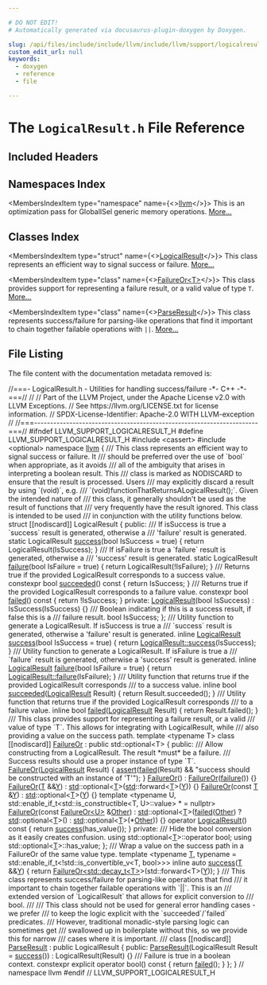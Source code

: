 ```yaml
---

# DO NOT EDIT!
# Automatically generated via docusaurus-plugin-doxygen by Doxygen.

slug: /api/files/include/include/llvm/include/llvm/support/logicalresult-h
custom_edit_url: null
keywords:
  - doxygen
  - reference
  - file

---
```





# The `LogicalResult.h` File Reference

<DoxygenPage pluginConfig={pluginConfig}>



## Included Headers

<IncludesList>
<IncludesListItem
  filePath="cassert"
  permalink=""
  isLocal="false" />
<IncludesListItem
  filePath="optional"
  permalink=""
  isLocal="false" />
</IncludesList>

## Namespaces Index

<MembersIndex>

<MembersIndexItem
  type="namespace"
  name={<><a href="/docs/api/namespaces/llvm">llvm</a></>}>
This is an optimization pass for GlobalISel generic memory operations. <a href="/docs/api/namespaces/llvm/#details">More...</a>
</MembersIndexItem>

</MembersIndex>

## Classes Index

<MembersIndex>

<MembersIndexItem
  type="struct"
  name={<><a href="/docs/api/structs/llvm/logicalresult">LogicalResult</a></>}>
This class represents an efficient way to signal success or failure. <a href="/docs/api/structs/llvm/logicalresult/#details">More...</a>
</MembersIndexItem>

<MembersIndexItem
  type="class"
  name={<><a href="/docs/api/classes/llvm/failureor">FailureOr&lt;T&gt;</a></>}>
This class provides support for representing a failure result, or a valid value of type <code>T</code>. <a href="/docs/api/classes/llvm/failureor/#details">More...</a>
</MembersIndexItem>

<MembersIndexItem
  type="class"
  name={<><a href="/docs/api/classes/llvm/parseresult">ParseResult</a></>}>
This class represents success/failure for parsing-like operations that find it important to chain together failable operations with <code>||</code>. <a href="/docs/api/classes/llvm/parseresult/#details">More...</a>
</MembersIndexItem>

</MembersIndex>


## File Listing

The file content with the documentation metadata removed is:

<ProgramListing>

<Link id="l00001" /><CodeLine lineNumber="1"><span class="doxyHighlightComment">//===- LogicalResult.h - Utilities for handling success/failure -&#42;- C++ -&#42;-===//</span></CodeLine>
<Link id="l00002" /><CodeLine lineNumber="2"><span class="doxyHighlightComment">//</span></CodeLine>
<Link id="l00003" /><CodeLine lineNumber="3"><span class="doxyHighlightComment">// Part of the LLVM Project, under the Apache License v2.0 with LLVM Exceptions.</span></CodeLine>
<Link id="l00004" /><CodeLine lineNumber="4"><span class="doxyHighlightComment">// See https://llvm.org/LICENSE.txt for license information.</span></CodeLine>
<Link id="l00005" /><CodeLine lineNumber="5"><span class="doxyHighlightComment">// SPDX-License-Identifier: Apache-2.0 WITH LLVM-exception</span></CodeLine>
<Link id="l00006" /><CodeLine lineNumber="6"><span class="doxyHighlightComment">//</span></CodeLine>
<Link id="l00007" /><CodeLine lineNumber="7"><span class="doxyHighlightComment">//===----------------------------------------------------------------------===//</span></CodeLine>
<Link id="l00008" /><CodeLine lineNumber="8"></CodeLine>
<Link id="l00009" /><CodeLine lineNumber="9"><span class="doxyHighlightPreprocessor">#ifndef LLVM&#95;SUPPORT&#95;LOGICALRESULT&#95;H</span></CodeLine>
<Link id="l00010" /><CodeLine lineNumber="10"><span class="doxyHighlightPreprocessor">#define LLVM&#95;SUPPORT&#95;LOGICALRESULT&#95;H</span></CodeLine>
<Link id="l00011" /><CodeLine lineNumber="11"></CodeLine>
<Link id="l00012" /><CodeLine lineNumber="12"><span class="doxyHighlightPreprocessor">#include &lt;cassert&gt;</span></CodeLine>
<Link id="l00013" /><CodeLine lineNumber="13"><span class="doxyHighlightPreprocessor">#include &lt;optional&gt;</span></CodeLine>
<Link id="l00014" /><CodeLine lineNumber="14"></CodeLine>
<Link id="l00015" /><CodeLine lineNumber="15"><span class="doxyHighlightKeyword">namespace </span><span class="doxyHighlight"><a href="/docs/api/namespaces/llvm">llvm</a> &#123;</span></CodeLine>
<Link id="l00016" /><CodeLine lineNumber="16"><span class="doxyHighlightComment">/// This class represents an efficient way to signal success or failure. It</span></CodeLine>
<Link id="l00017" /><CodeLine lineNumber="17"><span class="doxyHighlightComment">/// should be preferred over the use of &#96;bool&#96; when appropriate, as it avoids</span></CodeLine>
<Link id="l00018" /><CodeLine lineNumber="18"><span class="doxyHighlightComment">/// all of the ambiguity that arises in interpreting a boolean result. This</span></CodeLine>
<Link id="l00019" /><CodeLine lineNumber="19"><span class="doxyHighlightComment">/// class is marked as NODISCARD to ensure that the result is processed. Users</span></CodeLine>
<Link id="l00020" /><CodeLine lineNumber="20"><span class="doxyHighlightComment">/// may explicitly discard a result by using &#96;(void)&#96;, e.g.</span></CodeLine>
<Link id="l00021" /><CodeLine lineNumber="21"><span class="doxyHighlightComment">/// &#96;(void)functionThatReturnsALogicalResult();&#96;. Given the intended nature of</span></CodeLine>
<Link id="l00022" /><CodeLine lineNumber="22"><span class="doxyHighlightComment">/// this class, it generally shouldn&#39;t be used as the result of functions that</span></CodeLine>
<Link id="l00023" /><CodeLine lineNumber="23"><span class="doxyHighlightComment">/// very frequently have the result ignored. This class is intended to be used</span></CodeLine>
<Link id="l00024" /><CodeLine lineNumber="24"><span class="doxyHighlightComment">/// in conjunction with the utility functions below.</span></CodeLine>
<Link id="l00025" /><CodeLine lineNumber="25" lineLink="/docs/api/structs/llvm/logicalresult"><span class="doxyHighlightKeyword">struct </span><span class="doxyHighlight">&#91;&#91;nodiscard&#93;&#93; LogicalResult &#123;</span></CodeLine>
<Link id="l00026" /><CodeLine lineNumber="26"><span class="doxyHighlightKeyword">public</span><span class="doxyHighlight">:</span></CodeLine>
<Link id="l00027" /><CodeLine lineNumber="27"><span class="doxyHighlightComment">  /// If isSuccess is true a &#96;success&#96; result is generated, otherwise a</span></CodeLine>
<Link id="l00028" /><CodeLine lineNumber="28"><span class="doxyHighlightComment">  /// &#39;failure&#39; result is generated.</span></CodeLine>
<Link id="l00029" /><CodeLine lineNumber="29" lineLink="/docs/api/structs/llvm/logicalresult/#ac3732ee5a111ea78dec325ea8c561fa8"><span class="doxyHighlight">  </span><span class="doxyHighlightKeyword">static</span><span class="doxyHighlight"> LogicalResult <a href="/docs/api/structs/llvm/logicalresult/#ac3732ee5a111ea78dec325ea8c561fa8">success</a>(</span><span class="doxyHighlightKeywordType">bool</span><span class="doxyHighlight"> IsSuccess = </span><span class="doxyHighlightKeyword">true</span><span class="doxyHighlight">) &#123;</span></CodeLine>
<Link id="l00030" /><CodeLine lineNumber="30"><span class="doxyHighlight">    </span><span class="doxyHighlightKeywordFlow">return</span><span class="doxyHighlight"> LogicalResult(IsSuccess);</span></CodeLine>
<Link id="l00031" /><CodeLine lineNumber="31"><span class="doxyHighlight">  &#125;</span></CodeLine>
<Link id="l00032" /><CodeLine lineNumber="32"></CodeLine>
<Link id="l00033" /><CodeLine lineNumber="33"><span class="doxyHighlightComment">  /// If isFailure is true a &#96;failure&#96; result is generated, otherwise a</span></CodeLine>
<Link id="l00034" /><CodeLine lineNumber="34"><span class="doxyHighlightComment">  /// &#39;success&#39; result is generated.</span></CodeLine>
<Link id="l00035" /><CodeLine lineNumber="35" lineLink="/docs/api/structs/llvm/logicalresult/#a3a365f10ef68d4a6974526994913150d"><span class="doxyHighlight">  </span><span class="doxyHighlightKeyword">static</span><span class="doxyHighlight"> LogicalResult <a href="/docs/api/structs/llvm/logicalresult/#a3a365f10ef68d4a6974526994913150d">failure</a>(</span><span class="doxyHighlightKeywordType">bool</span><span class="doxyHighlight"> IsFailure = </span><span class="doxyHighlightKeyword">true</span><span class="doxyHighlight">) &#123;</span></CodeLine>
<Link id="l00036" /><CodeLine lineNumber="36"><span class="doxyHighlight">    </span><span class="doxyHighlightKeywordFlow">return</span><span class="doxyHighlight"> LogicalResult(!IsFailure);</span></CodeLine>
<Link id="l00037" /><CodeLine lineNumber="37"><span class="doxyHighlight">  &#125;</span></CodeLine>
<Link id="l00038" /><CodeLine lineNumber="38"></CodeLine>
<Link id="l00039" /><CodeLine lineNumber="39"><span class="doxyHighlightComment">  /// Returns true if the provided LogicalResult corresponds to a success value.</span></CodeLine>
<Link id="l00040" /><CodeLine lineNumber="40" lineLink="/docs/api/structs/llvm/logicalresult/#aaf1ae0e1c0d3c1c912fa7c39419072c8"><span class="doxyHighlight">  </span><span class="doxyHighlightKeyword">constexpr</span><span class="doxyHighlight"> </span><span class="doxyHighlightKeywordType">bool</span><span class="doxyHighlight"> <a href="/docs/api/structs/llvm/logicalresult/#aaf1ae0e1c0d3c1c912fa7c39419072c8">succeeded</a>()</span><span class="doxyHighlightKeyword"> const </span><span class="doxyHighlight">&#123; </span><span class="doxyHighlightKeywordFlow">return</span><span class="doxyHighlight"> IsSuccess; &#125;</span></CodeLine>
<Link id="l00041" /><CodeLine lineNumber="41"></CodeLine>
<Link id="l00042" /><CodeLine lineNumber="42"><span class="doxyHighlightComment">  /// Returns true if the provided LogicalResult corresponds to a failure value.</span></CodeLine>
<Link id="l00043" /><CodeLine lineNumber="43" lineLink="/docs/api/structs/llvm/logicalresult/#ab2850b11db804ad8b3f8fdc05c692619"><span class="doxyHighlight">  </span><span class="doxyHighlightKeyword">constexpr</span><span class="doxyHighlight"> </span><span class="doxyHighlightKeywordType">bool</span><span class="doxyHighlight"> <a href="/docs/api/structs/llvm/logicalresult/#ab2850b11db804ad8b3f8fdc05c692619">failed</a>()</span><span class="doxyHighlightKeyword"> const </span><span class="doxyHighlight">&#123; </span><span class="doxyHighlightKeywordFlow">return</span><span class="doxyHighlight"> !IsSuccess; &#125;</span></CodeLine>
<Link id="l00044" /><CodeLine lineNumber="44"></CodeLine>
<Link id="l00045" /><CodeLine lineNumber="45"><span class="doxyHighlightKeyword">private</span><span class="doxyHighlight">:</span></CodeLine>
<Link id="l00046" /><CodeLine lineNumber="46"><span class="doxyHighlight">  <a href="/docs/api/structs/llvm/logicalresult">LogicalResult</a>(</span><span class="doxyHighlightKeywordType">bool</span><span class="doxyHighlight"> IsSuccess) : IsSuccess(IsSuccess) &#123;&#125;</span></CodeLine>
<Link id="l00047" /><CodeLine lineNumber="47"></CodeLine>
<Link id="l00048" /><CodeLine lineNumber="48"><span class="doxyHighlightComment">  /// Boolean indicating if this is a success result, if false this is a</span></CodeLine>
<Link id="l00049" /><CodeLine lineNumber="49"><span class="doxyHighlightComment">  /// failure result.</span></CodeLine>
<Link id="l00050" /><CodeLine lineNumber="50"><span class="doxyHighlight">  </span><span class="doxyHighlightKeywordType">bool</span><span class="doxyHighlight"> IsSuccess;</span></CodeLine>
<Link id="l00051" /><CodeLine lineNumber="51"><span class="doxyHighlight">&#125;;</span></CodeLine>
<Link id="l00052" /><CodeLine lineNumber="52"></CodeLine>
<Link id="l00053" /><CodeLine lineNumber="53"><span class="doxyHighlightComment">/// Utility function to generate a LogicalResult. If isSuccess is true a</span></CodeLine>
<Link id="l00054" /><CodeLine lineNumber="54"><span class="doxyHighlightComment">/// &#96;success&#96; result is generated, otherwise a &#39;failure&#39; result is generated.</span></CodeLine>
<Link id="l00055" /><CodeLine lineNumber="55" lineLink="/docs/api/namespaces/llvm/#aea6e51b13067f27d5b9bd39d1f44b670"><span class="doxyHighlightKeyword">inline</span><span class="doxyHighlight"> <a href="/docs/api/structs/llvm/logicalresult">LogicalResult</a> <a href="/docs/api/namespaces/llvm/#a6ea6fb3a4e8248113053829b7fd89c96a260ca9dd8a4577fc00b7bd5810298076">success</a>(</span><span class="doxyHighlightKeywordType">bool</span><span class="doxyHighlight"> IsSuccess = </span><span class="doxyHighlightKeyword">true</span><span class="doxyHighlight">) &#123;</span></CodeLine>
<Link id="l00056" /><CodeLine lineNumber="56"><span class="doxyHighlight">  </span><span class="doxyHighlightKeywordFlow">return</span><span class="doxyHighlight"> <a href="/docs/api/structs/llvm/logicalresult/#ac3732ee5a111ea78dec325ea8c561fa8">LogicalResult::success</a>(IsSuccess);</span></CodeLine>
<Link id="l00057" /><CodeLine lineNumber="57"><span class="doxyHighlight">&#125;</span></CodeLine>
<Link id="l00058" /><CodeLine lineNumber="58"></CodeLine>
<Link id="l00059" /><CodeLine lineNumber="59"><span class="doxyHighlightComment">/// Utility function to generate a LogicalResult. If isFailure is true a</span></CodeLine>
<Link id="l00060" /><CodeLine lineNumber="60"><span class="doxyHighlightComment">/// &#96;failure&#96; result is generated, otherwise a &#39;success&#39; result is generated.</span></CodeLine>
<Link id="l00061" /><CodeLine lineNumber="61" lineLink="/docs/api/namespaces/llvm/#a392cb1caa3784e15ca37df8e6897df42"><span class="doxyHighlightKeyword">inline</span><span class="doxyHighlight"> <a href="/docs/api/structs/llvm/logicalresult">LogicalResult</a> <a href="/docs/api/namespaces/llvm/#a392cb1caa3784e15ca37df8e6897df42">failure</a>(</span><span class="doxyHighlightKeywordType">bool</span><span class="doxyHighlight"> IsFailure = </span><span class="doxyHighlightKeyword">true</span><span class="doxyHighlight">) &#123;</span></CodeLine>
<Link id="l00062" /><CodeLine lineNumber="62"><span class="doxyHighlight">  </span><span class="doxyHighlightKeywordFlow">return</span><span class="doxyHighlight"> <a href="/docs/api/structs/llvm/logicalresult/#a3a365f10ef68d4a6974526994913150d">LogicalResult::failure</a>(IsFailure);</span></CodeLine>
<Link id="l00063" /><CodeLine lineNumber="63"><span class="doxyHighlight">&#125;</span></CodeLine>
<Link id="l00064" /><CodeLine lineNumber="64"></CodeLine>
<Link id="l00065" /><CodeLine lineNumber="65"><span class="doxyHighlightComment">/// Utility function that returns true if the provided LogicalResult corresponds</span></CodeLine>
<Link id="l00066" /><CodeLine lineNumber="66"><span class="doxyHighlightComment">/// to a success value.</span></CodeLine>
<Link id="l00067" /><CodeLine lineNumber="67" lineLink="/docs/api/namespaces/llvm/#a18200ebe6910244f83bbaeedf6a9d460"><span class="doxyHighlightKeyword">inline</span><span class="doxyHighlight"> </span><span class="doxyHighlightKeywordType">bool</span><span class="doxyHighlight"> <a href="/docs/api/namespaces/llvm/#a18200ebe6910244f83bbaeedf6a9d460">succeeded</a>(<a href="/docs/api/structs/llvm/logicalresult">LogicalResult</a> Result) &#123; </span><span class="doxyHighlightKeywordFlow">return</span><span class="doxyHighlight"> Result.succeeded(); &#125;</span></CodeLine>
<Link id="l00068" /><CodeLine lineNumber="68"></CodeLine>
<Link id="l00069" /><CodeLine lineNumber="69"><span class="doxyHighlightComment">/// Utility function that returns true if the provided LogicalResult corresponds</span></CodeLine>
<Link id="l00070" /><CodeLine lineNumber="70"><span class="doxyHighlightComment">/// to a failure value.</span></CodeLine>
<Link id="l00071" /><CodeLine lineNumber="71" lineLink="/docs/api/namespaces/llvm/#a1940fcffa0ee386bdd5d54e24a7879b3"><span class="doxyHighlightKeyword">inline</span><span class="doxyHighlight"> </span><span class="doxyHighlightKeywordType">bool</span><span class="doxyHighlight"> <a href="/docs/api/namespaces/llvm/#a1940fcffa0ee386bdd5d54e24a7879b3">failed</a>(<a href="/docs/api/structs/llvm/logicalresult">LogicalResult</a> Result) &#123; </span><span class="doxyHighlightKeywordFlow">return</span><span class="doxyHighlight"> Result.failed(); &#125;</span></CodeLine>
<Link id="l00072" /><CodeLine lineNumber="72"></CodeLine>
<Link id="l00073" /><CodeLine lineNumber="73"><span class="doxyHighlightComment">/// This class provides support for representing a failure result, or a valid</span></CodeLine>
<Link id="l00074" /><CodeLine lineNumber="74"><span class="doxyHighlightComment">/// value of type &#96;T&#96;. This allows for integrating with LogicalResult, while</span></CodeLine>
<Link id="l00075" /><CodeLine lineNumber="75"><span class="doxyHighlightComment">/// also providing a value on the success path.</span></CodeLine>
<Link id="l00076" /><CodeLine lineNumber="76" lineLink="/docs/api/classes/llvm/failureor"><span class="doxyHighlightKeyword">template</span><span class="doxyHighlight"> &lt;</span><span class="doxyHighlightKeyword">typename</span><span class="doxyHighlight"> T&gt; </span><span class="doxyHighlightKeyword">class </span><span class="doxyHighlight">&#91;&#91;nodiscard&#93;&#93; <a href="/docs/api/classes/llvm/failureor/#a2c3bbdaef141af5efac10bcef22fb8ae">FailureOr</a> : </span><span class="doxyHighlightKeyword">public</span><span class="doxyHighlight"> std::optional&lt;T&gt; &#123;</span></CodeLine>
<Link id="l00077" /><CodeLine lineNumber="77"><span class="doxyHighlightKeyword">public</span><span class="doxyHighlight">:</span></CodeLine>
<Link id="l00078" /><CodeLine lineNumber="78"><span class="doxyHighlightComment">  /// Allow constructing from a LogicalResult. The result &#42;must&#42; be a failure.</span></CodeLine>
<Link id="l00079" /><CodeLine lineNumber="79"><span class="doxyHighlightComment">  /// Success results should use a proper instance of type &#96;T&#96;.</span></CodeLine>
<Link id="l00080" /><CodeLine lineNumber="80" lineLink="/docs/api/classes/llvm/failureor/#a2c3bbdaef141af5efac10bcef22fb8ae"><span class="doxyHighlight">  <a href="/docs/api/classes/llvm/failureor/#a2c3bbdaef141af5efac10bcef22fb8ae">FailureOr</a>(<a href="/docs/api/structs/llvm/logicalresult">LogicalResult</a> Result) &#123;</span></CodeLine>
<Link id="l00081" /><CodeLine lineNumber="81"><span class="doxyHighlight">    <a href="/docs/api/files/lib/lib/target/lib/target/amdgpu/silowercontrolflow-cpp/#a4868c5d81c5ccc98c47aeab6244346a0">assert</a>(<a href="/docs/api/namespaces/llvm/#a1940fcffa0ee386bdd5d54e24a7879b3">failed</a>(Result) &amp;&amp;</span></CodeLine>
<Link id="l00082" /><CodeLine lineNumber="82"><span class="doxyHighlight">           </span><span class="doxyHighlightStringLiteral">&quot;success should be constructed with an instance of &#39;T&#39;&quot;</span><span class="doxyHighlight">);</span></CodeLine>
<Link id="l00083" /><CodeLine lineNumber="83"><span class="doxyHighlight">  &#125;</span></CodeLine>
<Link id="l00084" /><CodeLine lineNumber="84" lineLink="/docs/api/classes/llvm/failureor/#a10e7a7f95508fee95f0e733c9a76a190"><span class="doxyHighlight">  <a href="/docs/api/classes/llvm/failureor/#a10e7a7f95508fee95f0e733c9a76a190">FailureOr</a>() : <a href="/docs/api/classes/llvm/failureor/#a2c3bbdaef141af5efac10bcef22fb8ae">FailureOr</a>(<a href="/docs/api/namespaces/llvm/#a392cb1caa3784e15ca37df8e6897df42">failure</a>()) &#123;&#125;</span></CodeLine>
<Link id="l00085" /><CodeLine lineNumber="85" lineLink="/docs/api/classes/llvm/failureor/#a2d607bfe51bb16aa09357081fb4611b3"><span class="doxyHighlight">  <a href="/docs/api/classes/llvm/failureor/#a2d607bfe51bb16aa09357081fb4611b3">FailureOr</a>(<a href="/docs/api/files/lib/lib/target/lib/target/mips/mips16isellowering-cpp/#a0acb682b8260ab1c60b918599864e2e5">T</a> &amp;&amp;<a href="/docs/api/files/lib/lib/tablegen/tablegenbackendskeleton-cpp/#a262774d3e5186511427e5b2414a85f7f">Y</a>) : <a href="/docs/api/namespaces/std">std</a>::optional&lt;<a href="/docs/api/files/lib/lib/target/lib/target/mips/mips16isellowering-cpp/#a0acb682b8260ab1c60b918599864e2e5">T</a>&gt;(<a href="/docs/api/namespaces/std">std</a>::forward&lt;<a href="/docs/api/files/lib/lib/target/lib/target/mips/mips16isellowering-cpp/#a0acb682b8260ab1c60b918599864e2e5">T</a>&gt;(<a href="/docs/api/files/lib/lib/tablegen/tablegenbackendskeleton-cpp/#a262774d3e5186511427e5b2414a85f7f">Y</a>)) &#123;&#125;</span></CodeLine>
<Link id="l00086" /><CodeLine lineNumber="86" lineLink="/docs/api/classes/llvm/failureor/#a00ebddef29e44cd37f0e49aa697161ea"><span class="doxyHighlight">  <a href="/docs/api/classes/llvm/failureor/#a00ebddef29e44cd37f0e49aa697161ea">FailureOr</a>(</span><span class="doxyHighlightKeyword">const</span><span class="doxyHighlight"> <a href="/docs/api/files/lib/lib/target/lib/target/mips/mips16isellowering-cpp/#a0acb682b8260ab1c60b918599864e2e5">T</a> &amp;<a href="/docs/api/files/lib/lib/tablegen/tablegenbackendskeleton-cpp/#a262774d3e5186511427e5b2414a85f7f">Y</a>) : <a href="/docs/api/namespaces/std">std</a>::optional&lt;<a href="/docs/api/files/lib/lib/target/lib/target/mips/mips16isellowering-cpp/#a0acb682b8260ab1c60b918599864e2e5">T</a>&gt;(<a href="/docs/api/files/lib/lib/tablegen/tablegenbackendskeleton-cpp/#a262774d3e5186511427e5b2414a85f7f">Y</a>) &#123;&#125;</span></CodeLine>
<Link id="l00087" /><CodeLine lineNumber="87"><span class="doxyHighlight">  </span><span class="doxyHighlightKeyword">template</span><span class="doxyHighlight"> &lt;</span><span class="doxyHighlightKeyword">typename</span><span class="doxyHighlight"> U,</span></CodeLine>
<Link id="l00088" /><CodeLine lineNumber="88"><span class="doxyHighlight">            std::enable&#95;if&#95;t&lt;std::is&#95;constructible&lt;T, U&gt;::value&gt; &#42; = </span><span class="doxyHighlightKeyword">nullptr</span><span class="doxyHighlight">&gt;</span></CodeLine>
<Link id="l00089" /><CodeLine lineNumber="89" lineLink="/docs/api/classes/llvm/failureor/#a9c90a66efc1f1203c35b8023b78a1fe3"><span class="doxyHighlight">  <a href="/docs/api/classes/llvm/failureor/#a9c90a66efc1f1203c35b8023b78a1fe3">FailureOr</a>(</span><span class="doxyHighlightKeyword">const</span><span class="doxyHighlight"> <a href="/docs/api/classes/llvm/failureor/#a2c3bbdaef141af5efac10bcef22fb8ae">FailureOr&lt;U&gt;</a> &amp;<a href="/docs/api/namespaces/llvm/#a9eb4f5b98b70ee4fab9614ed58282c1fa6311ae17c1ee52b36e68aaf4ad066387">Other</a>)</span></CodeLine>
<Link id="l00090" /><CodeLine lineNumber="90"><span class="doxyHighlight">      : <a href="/docs/api/namespaces/std">std</a>::optional&lt;<a href="/docs/api/files/lib/lib/target/lib/target/mips/mips16isellowering-cpp/#a0acb682b8260ab1c60b918599864e2e5">T</a>&gt;(<a href="/docs/api/namespaces/llvm/#a1940fcffa0ee386bdd5d54e24a7879b3">failed</a>(<a href="/docs/api/namespaces/llvm/#a9eb4f5b98b70ee4fab9614ed58282c1fa6311ae17c1ee52b36e68aaf4ad066387">Other</a>) ? <a href="/docs/api/namespaces/std">std</a>::optional&lt;<a href="/docs/api/files/lib/lib/target/lib/target/mips/mips16isellowering-cpp/#a0acb682b8260ab1c60b918599864e2e5">T</a>&gt;()</span></CodeLine>
<Link id="l00091" /><CodeLine lineNumber="91"><span class="doxyHighlight">                                       : <a href="/docs/api/namespaces/std">std</a>::optional&lt;<a href="/docs/api/files/lib/lib/target/lib/target/mips/mips16isellowering-cpp/#a0acb682b8260ab1c60b918599864e2e5">T</a>&gt;(&#42;<a href="/docs/api/namespaces/llvm/#a9eb4f5b98b70ee4fab9614ed58282c1fa6311ae17c1ee52b36e68aaf4ad066387">Other</a>)) &#123;&#125;</span></CodeLine>
<Link id="l00092" /><CodeLine lineNumber="92"></CodeLine>
<Link id="l00093" /><CodeLine lineNumber="93" lineLink="/docs/api/classes/llvm/failureor/#afb060effaf644cd64f306e2873ad7cbd"><span class="doxyHighlight">  </span><span class="doxyHighlightKeyword">operator</span><span class="doxyHighlight"> <a href="/docs/api/structs/llvm/logicalresult">LogicalResult</a>()</span><span class="doxyHighlightKeyword"> const </span><span class="doxyHighlight">&#123; </span><span class="doxyHighlightKeywordFlow">return</span><span class="doxyHighlight"> <a href="/docs/api/namespaces/llvm/#aea6e51b13067f27d5b9bd39d1f44b670">success</a>(has&#95;value()); &#125;</span></CodeLine>
<Link id="l00094" /><CodeLine lineNumber="94"></CodeLine>
<Link id="l00095" /><CodeLine lineNumber="95"><span class="doxyHighlightKeyword">private</span><span class="doxyHighlight">:</span></CodeLine>
<Link id="l00096" /><CodeLine lineNumber="96"><span class="doxyHighlightComment">  /// Hide the bool conversion as it easily creates confusion.</span></CodeLine>
<Link id="l00097" /><CodeLine lineNumber="97"><span class="doxyHighlight">  </span><span class="doxyHighlightKeyword">using </span><span class="doxyHighlight">std::optional&lt;<a href="/docs/api/files/lib/lib/target/lib/target/mips/mips16isellowering-cpp/#a0acb682b8260ab1c60b918599864e2e5">T</a>&gt;::operator bool;</span></CodeLine>
<Link id="l00098" /><CodeLine lineNumber="98"><span class="doxyHighlight">  </span><span class="doxyHighlightKeyword">using </span><span class="doxyHighlight">std::optional&lt;<a href="/docs/api/files/lib/lib/target/lib/target/mips/mips16isellowering-cpp/#a0acb682b8260ab1c60b918599864e2e5">T</a>&gt;::has&#95;value;</span></CodeLine>
<Link id="l00099" /><CodeLine lineNumber="99"><span class="doxyHighlight">&#125;;</span></CodeLine>
<Link id="l00100" /><CodeLine lineNumber="100"></CodeLine>
<Link id="l00101" /><CodeLine lineNumber="101"><span class="doxyHighlightComment">/// Wrap a value on the success path in a FailureOr of the same value type.</span></CodeLine>
<Link id="l00102" /><CodeLine lineNumber="102"><span class="doxyHighlightKeyword">template</span><span class="doxyHighlight"> &lt;</span><span class="doxyHighlightKeyword">typename</span><span class="doxyHighlight"> <a href="/docs/api/files/lib/lib/target/lib/target/mips/mips16isellowering-cpp/#a0acb682b8260ab1c60b918599864e2e5">T</a>,</span></CodeLine>
<Link id="l00103" /><CodeLine lineNumber="103"><span class="doxyHighlight">          </span><span class="doxyHighlightKeyword">typename</span><span class="doxyHighlight"> = std::enable&#95;if&#95;t&lt;!std::is&#95;convertible&#95;v&lt;T, bool&gt;&gt;&gt;</span></CodeLine>
<Link id="l00104" /><CodeLine lineNumber="104" lineLink="/docs/api/namespaces/llvm/#ae2fa50a7ec05cbf26bd9d5bb8abd5b22"><span class="doxyHighlightKeyword">inline</span><span class="doxyHighlight"> </span><span class="doxyHighlightKeyword">auto</span><span class="doxyHighlight"> <a href="/docs/api/namespaces/llvm/#a6ea6fb3a4e8248113053829b7fd89c96a260ca9dd8a4577fc00b7bd5810298076">success</a>(<a href="/docs/api/files/lib/lib/target/lib/target/mips/mips16isellowering-cpp/#a0acb682b8260ab1c60b918599864e2e5">T</a> &amp;&amp;<a href="/docs/api/files/lib/lib/tablegen/tablegenbackendskeleton-cpp/#a262774d3e5186511427e5b2414a85f7f">Y</a>) &#123;</span></CodeLine>
<Link id="l00105" /><CodeLine lineNumber="105"><span class="doxyHighlight">  </span><span class="doxyHighlightKeywordFlow">return</span><span class="doxyHighlight"> <a href="/docs/api/classes/llvm/failureor">FailureOr&lt;std::decay&#95;t&lt;T&gt;</a>&gt;(std::forward&lt;T&gt;(<a href="/docs/api/files/lib/lib/tablegen/tablegenbackendskeleton-cpp/#a262774d3e5186511427e5b2414a85f7f">Y</a>));</span></CodeLine>
<Link id="l00106" /><CodeLine lineNumber="106"><span class="doxyHighlight">&#125;</span></CodeLine>
<Link id="l00107" /><CodeLine lineNumber="107"></CodeLine>
<Link id="l00108" /><CodeLine lineNumber="108"><span class="doxyHighlightComment">/// This class represents success/failure for parsing-like operations that find</span></CodeLine>
<Link id="l00109" /><CodeLine lineNumber="109"><span class="doxyHighlightComment">/// it important to chain together failable operations with &#96;||&#96;.  This is an</span></CodeLine>
<Link id="l00110" /><CodeLine lineNumber="110"><span class="doxyHighlightComment">/// extended version of &#96;LogicalResult&#96; that allows for explicit conversion to</span></CodeLine>
<Link id="l00111" /><CodeLine lineNumber="111"><span class="doxyHighlightComment">/// bool.</span></CodeLine>
<Link id="l00112" /><CodeLine lineNumber="112"><span class="doxyHighlightComment">///</span></CodeLine>
<Link id="l00113" /><CodeLine lineNumber="113"><span class="doxyHighlightComment">/// This class should not be used for general error handling cases - we prefer</span></CodeLine>
<Link id="l00114" /><CodeLine lineNumber="114"><span class="doxyHighlightComment">/// to keep the logic explicit with the &#96;succeeded&#96;/&#96;failed&#96; predicates.</span></CodeLine>
<Link id="l00115" /><CodeLine lineNumber="115"><span class="doxyHighlightComment">/// However, traditional monadic-style parsing logic can sometimes get</span></CodeLine>
<Link id="l00116" /><CodeLine lineNumber="116"><span class="doxyHighlightComment">/// swallowed up in boilerplate without this, so we provide this for narrow</span></CodeLine>
<Link id="l00117" /><CodeLine lineNumber="117"><span class="doxyHighlightComment">/// cases where it is important.</span></CodeLine>
<Link id="l00118" /><CodeLine lineNumber="118"><span class="doxyHighlightComment">///</span></CodeLine>
<Link id="l00119" /><CodeLine lineNumber="119" lineLink="/docs/api/classes/llvm/parseresult"><span class="doxyHighlightKeyword">class </span><span class="doxyHighlight">&#91;&#91;nodiscard&#93;&#93; <a href="/docs/api/classes/llvm/parseresult/#a1c8e93421614220a28c4c685de257b15">ParseResult</a> : </span><span class="doxyHighlightKeyword">public</span><span class="doxyHighlight"> LogicalResult &#123;</span></CodeLine>
<Link id="l00120" /><CodeLine lineNumber="120"><span class="doxyHighlightKeyword">public</span><span class="doxyHighlight">:</span></CodeLine>
<Link id="l00121" /><CodeLine lineNumber="121" lineLink="/docs/api/classes/llvm/parseresult/#a1c8e93421614220a28c4c685de257b15"><span class="doxyHighlight">  <a href="/docs/api/classes/llvm/parseresult/#a1c8e93421614220a28c4c685de257b15">ParseResult</a>(LogicalResult Result = <a href="/docs/api/structs/llvm/logicalresult/#ac3732ee5a111ea78dec325ea8c561fa8">success</a>()) : LogicalResult(Result) &#123;&#125;</span></CodeLine>
<Link id="l00122" /><CodeLine lineNumber="122"></CodeLine>
<Link id="l00123" /><CodeLine lineNumber="123"><span class="doxyHighlightComment">  /// Failure is true in a boolean context.</span></CodeLine>
<Link id="l00124" /><CodeLine lineNumber="124" lineLink="/docs/api/classes/llvm/parseresult/#a08d8feb4584f75764e82340ac35ac9a5"><span class="doxyHighlight">  </span><span class="doxyHighlightKeyword">constexpr</span><span class="doxyHighlight"> </span><span class="doxyHighlightKeyword">explicit</span><span class="doxyHighlight"> </span><span class="doxyHighlightKeyword">operator</span><span class="doxyHighlight"> bool()</span><span class="doxyHighlightKeyword"> const </span><span class="doxyHighlight">&#123; </span><span class="doxyHighlightKeywordFlow">return</span><span class="doxyHighlight"> <a href="/docs/api/structs/llvm/logicalresult/#ab2850b11db804ad8b3f8fdc05c692619">failed</a>(); &#125;</span></CodeLine>
<Link id="l00125" /><CodeLine lineNumber="125"><span class="doxyHighlight">&#125;;</span></CodeLine>
<Link id="l00126" /><CodeLine lineNumber="126"><span class="doxyHighlight">&#125; </span><span class="doxyHighlightComment">// namespace llvm</span></CodeLine>
<Link id="l00127" /><CodeLine lineNumber="127"></CodeLine>
<Link id="l00128" /><CodeLine lineNumber="128"><span class="doxyHighlightPreprocessor">#endif </span><span class="doxyHighlightComment">// LLVM&#95;SUPPORT&#95;LOGICALRESULT&#95;H</span></CodeLine>

</ProgramListing>


</DoxygenPage>
